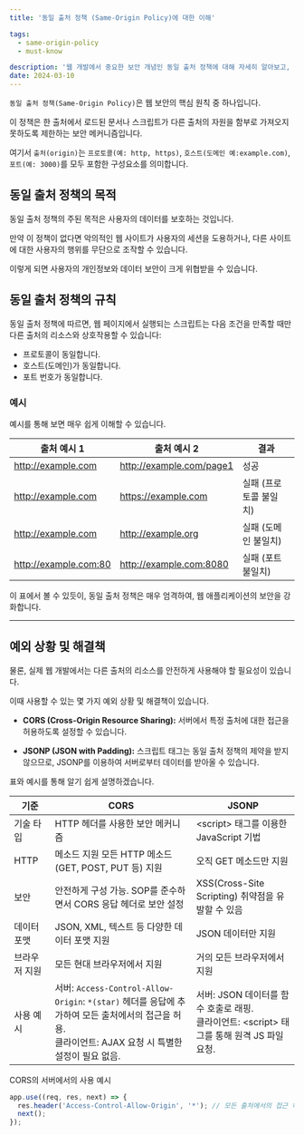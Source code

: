 ```yaml
---
title: '동일 출처 정책 (Same-Origin Policy)에 대한 이해'

tags:
  - same-origin-policy
  - must-know

description: '웹 개발에서 중요한 보안 개념인 동일 출처 정책에 대해 자세히 알아보고, 그 이해를 돕기 위한 구체적인 예시와 함께 설명합니다'
date: 2024-03-10
---
```


`동일 출처 정책(Same-Origin Policy)`은 웹 보안의 핵심 원칙 중 하나입니다.

이 정책은 한 출처에서 로드된 문서나 스크립트가 다른 출처의 자원을 함부로 가져오지 못하도록 제한하는 보안 메커니즘입니다.

여기서 `출처(origin)`는 `프로토콜(예: http, https)`, `호스트(도메인 예:example.com)`, `포트(예: 3000)`를 모두 포함한 구성요소를 의미합니다.

## 동일 출처 정책의 목적

동일 출처 정책의 주된 목적은 사용자의 데이터를 보호하는 것입니다.

만약 이 정책이 없다면 악의적인 웹 사이트가 사용자의 세션을 도용하거나, 다른 사이트에 대한 사용자의 행위를 무단으로 조작할 수 있습니다.

이렇게 되면 사용자의 개인정보와 데이터 보안이 크게 위협받을 수 있습니다.

## 동일 출처 정책의 규칙

동일 출처 정책에 따르면, 웹 페이지에서 실행되는 스크립트는 다음 조건을 만족할 때만 다른 출처의 리소스와 상호작용할 수 있습니다:

- 프로토콜이 동일합니다.
- 호스트(도메인)가 동일합니다.
- 포트 번호가 동일합니다.

### 예시

예시를 통해 보면 매우 쉽게 이해할 수 있습니다.

| 출처 예시 1           | 출처 예시 2              | 결과                   |
| --------------------- | ------------------------ | ---------------------- |
| http://example.com    | http://example.com/page1 | 성공                   |
| http://example.com    | https://example.com      | 실패 (프로토콜 불일치) |
| http://example.com    | http://example.org       | 실패 (도메인 불일치)   |
| http://example.com:80 | http://example.com:8080  | 실패 (포트 불일치)     |

이 표에서 볼 수 있듯이, 동일 출처 정책은 매우 엄격하여, 웹 애플리케이션의 보안을 강화합니다.

---

## 예외 상황 및 해결책

물론, 실제 웹 개발에서는 다른 출처의 리소스를 안전하게 사용해야 할 필요성이 있습니다.

이때 사용할 수 있는 몇 가지 예외 상황 및 해결책이 있습니다.

- **CORS (Cross-Origin Resource Sharing):** 서버에서 특정 출처에 대한 접근을 허용하도록 설정할 수 있습니다.

- **JSONP (JSON with Padding):** 스크립트 태그는 동일 출처 정책의 제약을 받지 않으므로, JSONP를 이용하여 서버로부터 데이터를 받아올 수 있습니다.

표와 예시를 통해 알기 쉽게 설명하겠습니다.

| 기준          | CORS                                                                                                                                            | JSONP                                                                                          |
| ------------- | ----------------------------------------------------------------------------------------------------------------------------------------------- | ---------------------------------------------------------------------------------------------- |
| 기술 타입     | HTTP 헤더를 사용한 보안 메커니즘                                                                                                                | \<script> 태그를 이용한 JavaScript 기법                                                        |
| HTTP          | 메소드 지원 모든 HTTP 메소드 (GET, POST, PUT 등) 지원                                                                                           | 오직 GET 메소드만 지원                                                                         |
| 보안          | 안전하게 구성 가능. SOP를 준수하면서 CORS 응답 헤더로 보안 설정                                                                                 | XSS(Cross-Site Scripting) 취약점을 유발할 수 있음                                              |
| 데이터 포맷   | JSON, XML, 텍스트 등 다양한 데이터 포맷 지원                                                                                                    | JSON 데이터만 지원                                                                             |
| 브라우저 지원 | 모든 현대 브라우저에서 지원                                                                                                                     | 거의 모든 브라우저에서 지원                                                                    |
| 사용 예시     | 서버: `Access-Control-Allow-Origin`: `*(star)` 헤더를 응답에 추가하여 모든 출처에서의 접근을 허용.<br/>클라이언트: AJAX 요청 시 특별한 설정이 필요 없음. | 서버: JSON 데이터를 함수 호출로 래핑.<br/>클라이언트: \<script> 태그를 통해 원격 JS 파일 요청. |

CORS의 서버에서의 사용 예시

```javascript
app.use((req, res, next) => {
  res.header('Access-Control-Allow-Origin', '*'); // 모든 출처에서의 접근 허용
  next();
});
```

